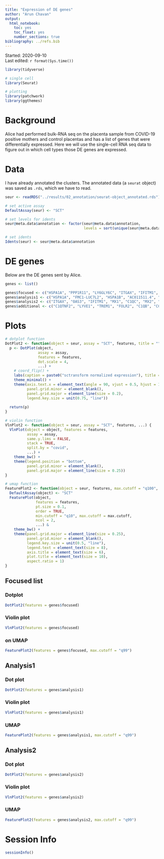 ```yaml
---
title: "Expression of DE genes"
author: "Arun Chavan"
output:
  html_notebook:
    toc: yes
    toc_float: yes
    number_sections: true
bibliography: ../refs.bib
---
```

Started: 2020-09-10  
Last edited: `r format(Sys.time())`

```r
library(tidyverse)

# single cell
library(Seurat)

# plotting
library(patchwork)
library(ggthemes)
```


# Background
Alice had performed bulk-RNA seq on the placenta sample from COVID-19 positive mothers and control placentas and has a list of genes that were differentially expressed. Here we will use the single-cell RNA seq data to figure out in which cell types those DE genes are expressed. 

# Data
I have already annotated the clusters. The annotated data (a `seurat` object) was saved as `.rds`, which we have to read. 

```r
seur <- readRDS("../results/02_annotation/seurat-object_annotated.rds")
```

```r
# set active assay
DefaultAssay(seur) <- "SCT"

# set levels for idents
seur@meta.data$annotation <- factor(seur@meta.data$annotation,
                                    levels = sort(unique(seur@meta.data$annotation)))

# set idents
Idents(seur) <- seur@meta.data$annotation
```

# DE genes
Below are the DE genes sent by Alice. 

```r
genes <- list()

genes$focused <- c("HSPA1A", "PPP1R11", "LY6GLY6C", "ITGAX", "IFITM1", "C1QC", "CCL2", "OAS3", "MX1")
genes$analysis1 <- c("HSPA1A", "FMC1-LUC7L2", "HSPA1B",	"AC011511.4", "PPP1R11", "AL139300.1", "LY6GLY6C")
genes$analysis2 <- c("ITGAX", "OAS3", "IFITM1", "MX1", "C1QC", "MX2", "CCL2")
genes$additional <- c("C1QTNF2", "LYVE1", "TREM1", "FOLR2", "C1QB",	"CCL2", "TNFRSF10C", "CXCL9", "IL1R2", "IL36A", "CD28", "OAS1", "IL1RN", "CD36", "CXCR2",	"SERPING1", "CXCR1", "TNFRSF10C", "C1QA")
```

# Plots

```r
# dotplot function
DotPlot2 <- function(object = seur, assay = "SCT", features, title = "", ...) {
  p <- DotPlot(object, 
               assay = assay,
               features = features, 
               dot.scale = 4, 
               ...) +
    # coord_flip() +
    labs(caption = paste0("sctransform normalized expression"), title = title) +
    theme_minimal() +
    theme(axis.text.x = element_text(angle = 90, vjust = 0.5, hjust = 1),
          panel.grid.minor = element_blank(),
          panel.grid.major = element_line(size = 0.2),
          legend.key.size = unit(0.75, "line"))
  
  return(p)
}
```

```r
# violin function
VlnPlot2 <- function(object = seur, assay = "SCT", features, ...) {
  VlnPlot(object = object, features = features, 
          assay = assay, 
          same.y.lims = FALSE, 
          stack = TRUE, 
          split.by = "covid", 
          ...) + 
    theme_bw() +
    theme(legend.position = "bottom",
          panel.grid.minor = element_blank(),
          panel.grid.major = element_line(size = 0.25))
}
```

```r
# umap function
FeaturePlot2 <- function(object = seur, features, max.cutoff = "q100", ...) {
  DefaultAssay(object) <- "SCT"
  FeaturePlot(object, 
              features = features, 
              pt.size = 0.1, 
              order = TRUE, 
              min.cutoff = "q10", max.cutoff = max.cutoff, 
              ncol = 2,
              ...) &
    theme_bw() +
    theme(panel.grid.major = element_line(size = 0.25),
          panel.grid.minor = element_blank(),
          legend.key.size = unit(0.5, "line"),
          legend.text = element_text(size = 8),
          axis.title = element_text(size = 6),
          plot.title = element_text(size = 10),
          aspect.ratio = 1) 
}
```

## Focused list
### Dotplot
```r
DotPlot2(features = genes$focused)
```
### Violin plot
```r
VlnPlot2(features = genes$focused)
```
### on UMAP
```r
FeaturePlot2(features = genes$focused, max.cutoff = "q99")
```
## Analysis1
### Dot plot
```r
DotPlot2(features = genes$analysis1)
```

### Violin plot
```r
VlnPlot2(features = genes$analysis1)
```

### UMAP
```r
FeaturePlot2(features = genes$analysis1, max.cutoff = "q99")
```

## Analysis2
### Dot plot
```r
DotPlot2(features = genes$analysis2)
```

### Violin plot
```r
VlnPlot2(features = genes$analysis2)
```

### UMAP
```r
FeaturePlot2(features = genes$analysis2, max.cutoff = "q99")
```

# Session Info
```r
sessionInfo()
```

